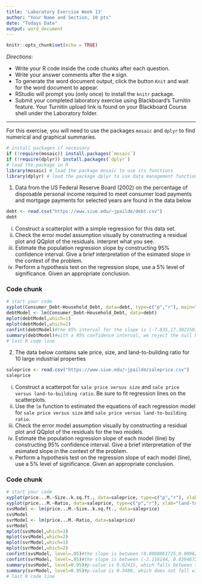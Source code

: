 ```yaml
---
title: 'Laboratory Exercise Week 13'
author: "Your Name and Section, 10 pts"
date: "Todays Date"
output: word_document
---
```


```r
knitr::opts_chunk$set(echo = TRUE)
```

*Directions*: 

* Write your R code inside the code chunks after each question.
* Write your answer comments after the `#` sign.
* To generate the word document output, click the button `Knit` and wait for the word document to appear.
* RStudio will prompt you (only once) to install the `knitr` package.
* Submit your completed laboratory exercise using Blackboard's Turnitin feature. Your Turnitin upload link is found on your Blackboard Course shell under the Laboratory folder.

***

For this exercise, you will need to use the packages `mosaic` and `dplyr` to find numerical and graphical summaries.


```r
# install packages if necessary
if (!require(mosaic)) install.packages(`mosaic`)
if (!require(dplyr)) install.packages(`dplyr`)
# load the package in R
library(mosaic) # load the package mosaic to use its functions
library(dplyr) # load the package dplyr to use data management functions
```


1. Data from the US Federal Reserve Board (2002) on the percentage of disposable personal income required to meet consumer load payments and mortgage payments for selected years are found in the data below

```r
debt <- read.csv("https://www.siue.edu/~jpailde/debt.csv")
debt
```

  i) Construct a scatterplot with a simple regression for this data set.      
  ii) Check the error model assumption visually by constructing a residual plot and QQplot of the residuals. Interpret what you see.  
  iii) Estimate the population regression slope by constructing 95\% confidence interval. Give a brief interpretation of the esimated slope in the context of the problem.  
  iv) Perform a hypothesis test on the regression slope, use a 5\% level of significance. Given an appropriate conclusion.



### Code chunk
```r
# start your code
xyplot(Consumer_Debt~Household_Debt, data=debt, type=c("p","r"), main="Consumer Debt v. Household Debt", xlab="Household Debt", ylab="Consumer Debt", col="Red", pch=16, cex=1.1)
debtModel <- lm(Consumer_Debt~Household_Debt, data=debt)
mplot(debtModel,which=1)
mplot(debtModel,which=2)
confint(debtModel)#the 95% interval for the slope is (-7.835,17.302150), suggesting that it is plausible to have a zero value for the regression slope
summary(debtModel)#with a 95% confidence interval, we reject the null hypothesis; there is not enough evidence to signify correlation between household debt and consumer debt
# last R code line
```


2. The data below contains sale price, size, and land-to-building ratio for 10 large industrial properties

```r
saleprice <- read.csv("https://www.siue.edu/~jpailde/saleprice.csv")
saleprice
```

  i) Construct a scatterpot for `sale price versus size` and `sale price versus land-to-building ratio`. Be sure to fit regression lines on the scatterplots.    
  ii) Use the `lm` function to estimated the equations of each regression model for `sale price versus size` and `sale price versus land-to-building ratio`.  
  iii) Check the error model assumption visually by constructing a residual plot and QQplot of the residuals for the two models.  
  iv) Estimate the population regression slope of each model (line) by constructing 95\% confidence interval. Give a brief interpretation of the esimated slope in the context of the problem.    
  v) Perform a hypothesis test on the regression slope of each model (line), use a 5\% level of significance. Given an appropriate conclusion.

### Code chunk
```r
# start your code
xyplot(price...M.~Size..k.sq.ft., data=saleprice, type=c("p","r"), xlab="Size(k sq. ft)", ylab="Price(Million)", main="Price vs Size")
xyplot(price...M.~Ratio, data=saleprice, type=c("p","r"), xlab="land-to-building ratio", ylab="Price(Million)", main="Price vs Ratio")
svsModel <- lm(price...M.~Size..k.sq.ft., data=saleprice)
svsModel
svrModel <- lm(price...M.~Ratio, data=saleprice)
svrModel
mplot(svsModel,which=1)
mplot(svsModel,which=2)
mplot(svrModel,which=1)
mplot(svrModel,which=2)
confint(svsModel, level=.95)#the slope is between (0.0008861725,0.009620191) suggesting the overall slope is positive
confint(svrModel, level=.95)#the slope is between (-2.118144, 0.8394672) suggesting that the slope could be zero
summary(svsModel, level=0.95)#p-value is 0.02415, which falls between the 5% level of significance, this suggests that Size is useful in redicting sale price
summary(svrModel, level=0.95)#p-value is 0.3480, which does not fall within the 5% level of significance, indicating that ratio is not useful in predicting sale price
# last R code line
```


